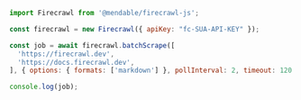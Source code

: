 ```js Node
import Firecrawl from '@mendable/firecrawl-js';

const firecrawl = new Firecrawl({ apiKey: "fc-SUA-API-KEY" });

const job = await firecrawl.batchScrape([
  'https://firecrawl.dev',
  'https://docs.firecrawl.dev',
], { options: { formats: ['markdown'] }, pollInterval: 2, timeout: 120 });

console.log(job);
```
